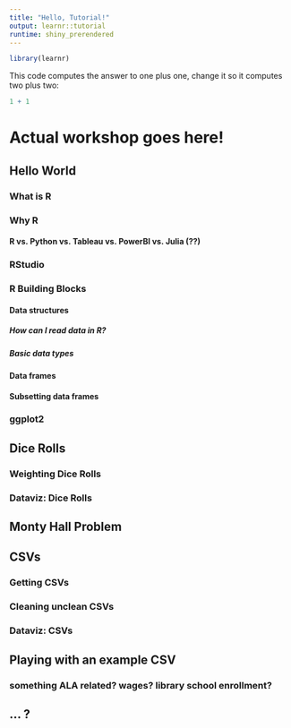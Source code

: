 ```yaml
---
title: "Hello, Tutorial!"
output: learnr::tutorial
runtime: shiny_prerendered
---
```


```r
library(learnr)
```

This code computes the answer to one plus one, change it so it computes two plus two:

```r
1 + 1
```
# Actual workshop goes here!

## Hello World
### What is R
### Why R
#### R vs. Python vs. Tableau vs. PowerBI vs. Julia (??)
### RStudio

### R Building Blocks
#### Data structures
##### How can I read data in R?
##### Basic data types
#### Data frames
#### Subsetting data frames

### ggplot2



## Dice Rolls
### Weighting Dice Rolls
### Dataviz: Dice Rolls

## Monty Hall Problem

## CSVs
### Getting CSVs
### Cleaning unclean CSVs
### Dataviz: CSVs

## Playing with an example CSV
### something ALA related? wages? library school enrollment?

## ... ?
